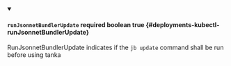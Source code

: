 
<details className="config-field" data-expandable="false" open>
<summary>

#### `runJsonnetBundlerUpdate` <span className="config-field-required" data-required="false">required</span> <span className="config-field-type">boolean</span> <span className="config-field-default">true</span> {#deployments-kubectl-runJsonnetBundlerUpdate}

RunJsonnetBundlerUpdate indicates if the `jb update` command shall be run before using tanka

</summary>


</details>
